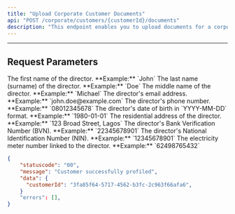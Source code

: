 ```yaml
---
title: "Upload Corporate Customer Documents"
api: "POST /corporate/customers/{customerId}/documents"
description: "This endpoint enables you to upload documents for a corporate customer"
---
```


---

## Request Parameters

<ParamField body="firstName" type="string" required>
	The first name of the director. **Example:** `John`
</ParamField>

<ParamField body="lastName" type="string" required>
	The last name (surname) of the director. **Example:** `Doe`
</ParamField>

<ParamField body="middleName" type="string" optional>
	The middle name of the director. **Example:** `Michael`
</ParamField>

<ParamField body="email" type="string" required>
	The director's email address. **Example:** `john.doe@example.com`
</ParamField>

<ParamField body="phoneNumber" type="string" required>
	The director's phone number. **Example:** `08012345678`
</ParamField>

<ParamField body="dateOfBirth" type="string" required>
	The director's date of birth in `YYYY-MM-DD` format. **Example:** `1980-01-01`
</ParamField>

<ParamField body="address" type="string" required>
	The residential address of the director. **Example:** `123 Broad Street, Lagos`
</ParamField>

<ParamField body="bvn" type="string" required>
	The director's Bank Verification Number (BVN). **Example:** `22345678901`
</ParamField>

<ParamField body="nin" type="string" optional>
	The director's National Identification Number (NIN). **Example:** `12345678901`
</ParamField>

<ParamField body="meterNumber" type="string" optional>
	The electricity meter number linked to the director. **Example:** `62498765432`
</ParamField>


<ResponseExample>

```json
{
    "statuscode": "00",
    "message": "Customer successfully profiled",
    "data": {
      "customerId": "3fa85f64-5717-4562-b3fc-2c963f66afa6",
    }
    "errors": [],
}
```

</ResponseExample>
